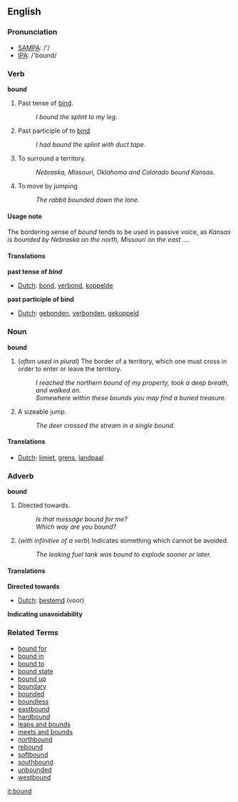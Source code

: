 ==English==

=== Pronunciation ===
*[[w:SAMPA|SAMPA]]: /'/
*[[w:IPA|IPA]]: /'bɑʊnd/

===Verb===

'''bound'''

# Past tense of [[bind]].
#: ''I bound the splint to my leg.''
# Past participle of to [[bind]]
#: ''I had bound the splint with duct tape.''
# To surround a territory.
#: ''Nebraska, Missouri, Oklahoma and Colorado bound Kansas.''
# To move by jumping
#: ''The rabbit bounded down the lane.''

====Usage note====
The bordering sense of ''bound'' tends to be used in passive voice, as ''Kansas is bounded by Nebraska on the north, Missouri on the east ...''.

====Translations====

'''past tense of ''bind'''''
*[[Dutch]]: [[bond]], [[verbond]], [[koppelde]]

'''past participle of bind'''
*[[Dutch]]: [[gebonden]], [[verbonden]], [[gekoppeld]]


===Noun===

'''bound'''

# (''often used in plural'') The border of a territory, which one must cross in order to enter or leave the territory.
#: ''I reached the northern bound of my property, took a deep breath, and walked on.''
#: ''Somewhere within these bounds you may find a buried treasure.''
# A sizeable jump.
#: ''The deer crossed the stream in a single bound.''

====Translations====
*[[Dutch]]: [[limiet]], [[grens]], [[landpaal]]

===Adverb===

'''bound'''

# Directed towards.
#: ''Is that message bound for me?''
#: ''Which way are you bound?''
# (''with infinitive of a verb'') Indicates something which cannot be avoided.
#: ''The leaking fuel tank was bound to explode sooner or later.''

==== Translations ====

'''Directed towards'''
*[[Dutch]]: [[bestemd]] (voor)

'''Indicating unavoidability'''

===Related Terms===
*[[bound for]]
*[[bound in]]
*[[bound to]]
*[[bound state]]
*[[bound up]]
*[[boundary]]
*[[bounded]]
*[[boundless]]
*[[eastbound]]
*[[hardbound]]
*[[leaps and bounds]]
*[[meets and bounds]]
*[[northbound]]
*[[rebound]]
*[[softbound]]
*[[southbound]]
*[[unbounded]]
*[[westbound]]

[[it:bound]]